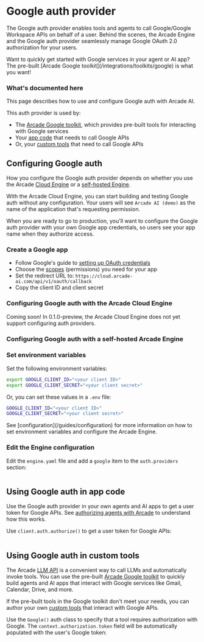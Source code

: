 # Google auth provider

The Google auth provider enables tools and agents to call Google/Google
Workspace APIs on behalf of a user. Behind the scenes, the Arcade Engine and the
Google auth provider seamlessly manage Google OAuth 2.0 authorization for your
users.

<Tip>
  Want to quickly get started with Google services in your agent or AI app? The
  pre-built [Arcade Google toolkit](/integrations/toolkits/google) is what you
  want!
</Tip>

### What's documented here

This page describes how to use and configure Google auth with Arcade AI.

This auth provider is used by:

- The [Arcade Google toolkit](/integrations/toolkits/google), which provides
  pre-built tools for interacting with Google services
- Your [app code](#using-google-auth-in-your-app-code) that needs to call Google
  APIs
- Or, your [custom tools](#using-google-auth-in-customtools) that need to call
  Google APIs

## Configuring Google auth

How you configure the Google auth provider depends on whether you use the Arcade
[Cloud Engine](/home/cloud-engine) or a
[self-hosted Engine](/guides/installation).

With the Arcade Cloud Engine, you can start building and testing Google auth
without any configuration. Your users will see `Arcade AI (demo)` as the name of
the application that's requesting permission.

When you are ready to go to production, you'll want to configure the Google auth
provider with your own Google app credentials, so users see your app name when
they authorize access.

### Create a Google app

- Follow Google's guide to
  [setting up OAuth credentials](https://support.google.com/cloud/answer/6158849?hl=en)
- Choose the
  [scopes](https://developers.google.com/identity/protocols/oauth2/scopes)
  (permissions) you need for your app
- Set the redirect URL to: `https://cloud.arcade-ai.com/api/v1/oauth/callback`
- Copy the client ID and client secret

### Configuring Google auth with the Arcade Cloud Engine

<Warning type="warning" emoji="⚠️">
  Coming soon! In 0.1.0-preview, the Arcade Cloud Engine does not yet support
  configuring auth providers.
</Warning>

### Configuring Google auth with a self-hosted Arcade Engine

<Steps>

### Set environment variables

Set the following environment variables:

```bash
export GOOGLE_CLIENT_ID="<your client ID>"
export GOOGLE_CLIENT_SECRET="<your client secret>"
```

Or, you can set these values in a `.env` file:

```bash
GOOGLE_CLIENT_ID="<your client ID>"
GOOGLE_CLIENT_SECRET="<your client secret>"
```

<Tip>
  See [configuration](/guides/configuration) for more information on how to set
  environment variables and configure the Arcade Engine.
</Tip>

### Edit the Engine configuration

Edit the `engine.yaml` file and add a `google` item to the `auth.providers`
section:

```yaml file=<rootDir>/examples/code/integrations/google/config_provider.engine.yaml {3-5}

```

</Steps>

## Using Google auth in app code

Use the Google auth provider in your own agents and AI apps to get a user token
for Google APIs. See [authorizing agents with Arcade](/guides/agentauth) to
understand how this works.

Use `client.auth.authorize()` to get a user token for Google APIs:

```python file=<rootDir>/examples/code/integrations/google/custom_auth.py {7-11}

```

## Using Google auth in custom tools

The Arcade [LLM API](/guides/llmtoolcalling) is a convenient way to call LLMs
and automatically invoke tools. You can use the pre-built
[Arcade Google toolkit](/integrations/toolkits/google) to quickly build agents
and AI apps that interact with Google services like Gmail, Calendar, Drive, and
more.

If the pre-built tools in the Google toolkit don't meet your needs, you can
author your own [custom tools](/guides/customtools) that interact with Google
APIs.

Use the `Google()` auth class to specify that a tool requires authorization with
Google. The `context.authorization.token` field will be automatically populated
with the user's Google token:

```python file=<rootDir>/examples/code/integrations/google/custom_tool.py {2,5-9,21}

```
